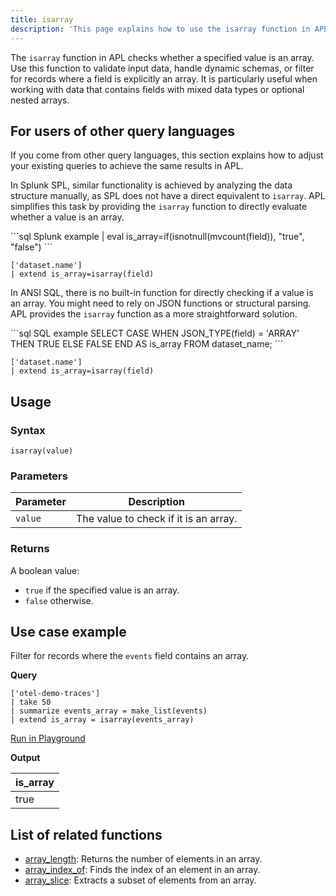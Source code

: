 ```yaml
---
title: isarray
description: 'This page explains how to use the isarray function in APL.'
---
```


The `isarray` function in APL checks whether a specified value is an array. Use this function to validate input data, handle dynamic schemas, or filter for records where a field is explicitly an array. It is particularly useful when working with data that contains fields with mixed data types or optional nested arrays.

## For users of other query languages

If you come from other query languages, this section explains how to adjust your existing queries to achieve the same results in APL.

<AccordionGroup>
<Accordion title="Splunk SPL users">

In Splunk SPL, similar functionality is achieved by analyzing the data structure manually, as SPL does not have a direct equivalent to `isarray`. APL simplifies this task by providing the `isarray` function to directly evaluate whether a value is an array.

<CodeGroup>
```sql Splunk example
| eval is_array=if(isnotnull(mvcount(field)), "true", "false")
```

```kusto APL equivalent
['dataset.name']
| extend is_array=isarray(field)
```
</CodeGroup>

</Accordion>
<Accordion title="ANSI SQL users">

In ANSI SQL, there is no built-in function for directly checking if a value is an array. You might need to rely on JSON functions or structural parsing. APL provides the `isarray` function as a more straightforward solution.

<CodeGroup>
```sql SQL example
SELECT CASE
         WHEN JSON_TYPE(field) = 'ARRAY' THEN TRUE
         ELSE FALSE
       END AS is_array
FROM dataset_name;
```

```kusto APL equivalent
['dataset.name']
| extend is_array=isarray(field)
```
</CodeGroup>

</Accordion>
</AccordionGroup>

## Usage

### Syntax

```kusto
isarray(value)
```

### Parameters

| Parameter | Description                             |
|-----------|-----------------------------------------|
| `value`   | The value to check if it is an array.   |

### Returns

A boolean value:

- `true` if the specified value is an array.
- `false` otherwise.

## Use case example

Filter for records where the `events` field contains an array.

**Query**

```kusto
['otel-demo-traces']
| take 50
| summarize events_array = make_list(events)
| extend is_array = isarray(events_array)
```

[Run in Playground](https://play.axiom.co/axiom-play-qf1k/query?initForm=%7B%22apl%22%3A%22%5B'otel-demo-traces'%5D%20%7C%20take%2050%20%7C%20summarize%20events_array%20%3D%20make_list(events)%20%7C%20extend%20is_array%20%3D%20isarray(events_array)%22%7D)

**Output**

| is_array |
| --- |
| true |

## List of related functions

- [array_length](/apl/scalar-functions/array-functions/array-length): Returns the number of elements in an array.
- [array_index_of](/apl/scalar-functions/array-functions/array-index-of): Finds the index of an element in an array.
- [array_slice](/apl/scalar-functions/array-functions/array-slice): Extracts a subset of elements from an array.